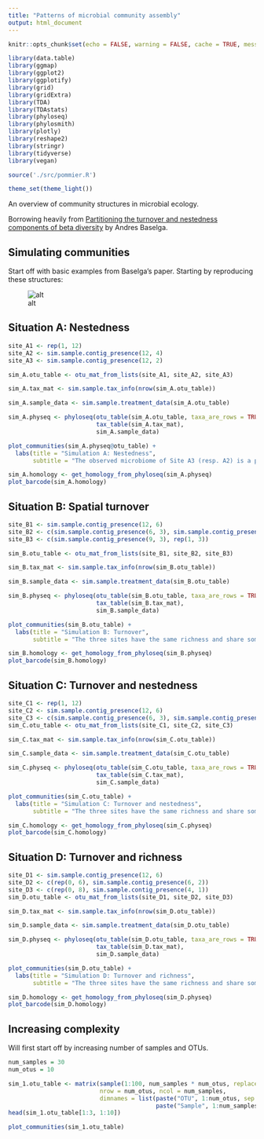 ```yaml
---
title: "Patterns of microbial community assembly"
output: html_document
---
```


```r
knitr::opts_chunk$set(echo = FALSE, warning = FALSE, cache = TRUE, message = FALSE)
```

```r
library(data.table)
library(ggmap)
library(ggplot2)
library(ggplotify)
library(grid)
library(gridExtra)
library(TDA)
library(TDAstats)
library(phyloseq)
library(phylosmith)
library(plotly)
library(reshape2)
library(stringr)
library(tidyverse)
library(vegan)

source('./src/pommier.R')

theme_set(theme_light())

```

An overview of community structures in microbial ecology.

Borrowing heavily from [Partitioning the turnover and nestedness components of beta diversity](https://onlinelibrary.wiley.com/doi/full/10.1111/j.1466-8238.2009.00490.x) by Andres Baselga.

## Simulating communities

Start off with basic examples from Baselga's paper. Starting by reproducing these structures:

![alt](./images/baselga-structures.png)

## Situation A: Nestedness

```r
site_A1 <- rep(1, 12)
site_A2 <- sim.sample.contig_presence(12, 4)
site_A3 <- sim.sample.contig_presence(12, 2)

sim_A.otu_table <- otu_mat_from_lists(site_A1, site_A2, site_A3)

sim_A.tax_mat <- sim.sample.tax_info(nrow(sim_A.otu_table))

sim_A.sample_data <- sim.sample.treatment_data(sim_A.otu_table)

sim_A.physeq <- phyloseq(otu_table(sim_A.otu_table, taxa_are_rows = TRUE), 
                         tax_table(sim_A.tax_mat),
                         sim_A.sample_data)


```


```r
plot_communities(sim_A.physeq@otu_table) + 
  labs(title = "Simulation A: Nestedness",
       subtitle = "The observed microbiome of Site A3 (resp. A2) is a proper subset of the observed microbiome \n in Site A2 (resp. A1)")
```


```r
sim_A.homology <- get_homology_from_phyloseq(sim_A.physeq)
plot_barcode(sim_A.homology)
```


## Situation B: Spatial turnover

```r
site_B1 <- sim.sample.contig_presence(12, 6)
site_B2 <- c(sim.sample.contig_presence(6, 3), sim.sample.contig_presence(6, 3))
site_B3 <- c(sim.sample.contig_presence(9, 3), rep(1, 3))

sim_B.otu_table <- otu_mat_from_lists(site_B1, site_B2, site_B3)

sim_B.tax_mat <- sim.sample.tax_info(nrow(sim_B.otu_table))

sim_B.sample_data <- sim.sample.treatment_data(sim_B.otu_table)

sim_B.physeq <- phyloseq(otu_table(sim_B.otu_table, taxa_are_rows = TRUE), 
                         tax_table(sim_B.tax_mat),
                         sim_B.sample_data)

```

```r
plot_communities(sim_B.otu_table) +
  labs(title = "Simulation B: Turnover",
       subtitle = "The three sites have the same richness and share some common species, but...")
```

```r
sim_B.homology <- get_homology_from_phyloseq(sim_B.physeq)
plot_barcode(sim_B.homology)
```


## Situation C: Turnover and nestedness

```r
site_C1 <- rep(1, 12)
site_C2 <- sim.sample.contig_presence(12, 6)
site_C3 <- c(sim.sample.contig_presence(6, 3), sim.sample.contig_presence(6, 3))
sim_C.otu_table <- otu_mat_from_lists(site_C1, site_C2, site_C3)

sim_C.tax_mat <- sim.sample.tax_info(nrow(sim_C.otu_table))

sim_C.sample_data <- sim.sample.treatment_data(sim_C.otu_table)

sim_C.physeq <- phyloseq(otu_table(sim_C.otu_table, taxa_are_rows = TRUE), 
                         tax_table(sim_C.tax_mat),
                         sim_C.sample_data)

```

```r
plot_communities(sim_C.otu_table) +
  labs(title = "Simulation C: Turnover and nestedness",
       subtitle = "The three sites have the same richness and share some common species, but...")
```

```r
sim_C.homology <- get_homology_from_phyloseq(sim_C.physeq)
plot_barcode(sim_C.homology)
```



## Situation D: Turnover and richness

```r
site_D1 <- sim.sample.contig_presence(12, 6)
site_D2 <- c(rep(0, 6), sim.sample.contig_presence(6, 2))
site_D3 <- c(rep(0, 8), sim.sample.contig_presence(4, 1))
sim_D.otu_table <- otu_mat_from_lists(site_D1, site_D2, site_D3)

sim_D.tax_mat <- sim.sample.tax_info(nrow(sim_D.otu_table))

sim_D.sample_data <- sim.sample.treatment_data(sim_D.otu_table)

sim_D.physeq <- phyloseq(otu_table(sim_D.otu_table, taxa_are_rows = TRUE), 
                         tax_table(sim_D.tax_mat),
                         sim_D.sample_data)

```

```r
plot_communities(sim_D.otu_table) +
  labs(title = "Simulation D: Turnover and richness",
       subtitle = "The three sites have the same richness and share some common species, but...")
```

```r
sim_D.homology <- get_homology_from_phyloseq(sim_D.physeq)
plot_barcode(sim_D.homology)
```

## Increasing complexity

Will first start off by increasing number of samples and OTUs.

```r

num_samples = 30
num_otus = 10

sim_1.otu_table <- matrix(sample(1:100, num_samples * num_otus, replace = TRUE), 
                          nrow = num_otus, ncol = num_samples,
                          dimnames = list(paste("OTU", 1:num_otus, sep = "_"), 
                                          paste("Sample", 1:num_samples, sep = "_")))
head(sim_1.otu_table[1:3, 1:10])
```

```r
plot_communities(sim_1.otu_table)
```
